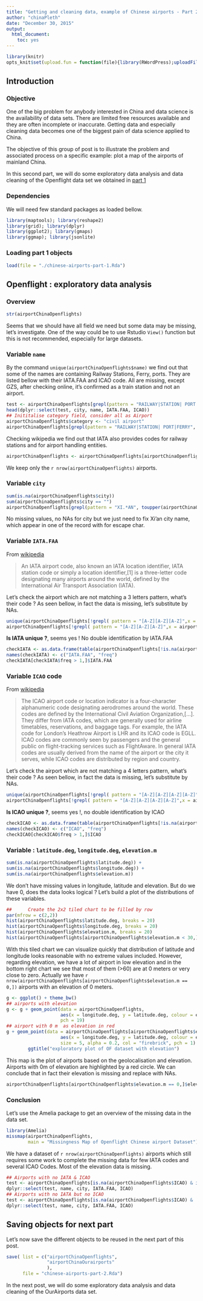 ```yaml
---
title: "Getting and cleaning data, example of Chinese airports - Part 2/5"
author: "chinaPleth"
date: "December 30, 2015"
output: 
  html_document: 
    toc: yes
---
```



```r
library(knitr)
opts_knit$set(upload.fun = function(file){library(RWordPress);uploadFile(file)$url;})
```



## Introduction
### Objective  
One of the big problem for anybody interested in China and data science is the availability of data sets. There are limited free resources available and they are often incomplete or inaccurate. Getting data and especially cleaning data becomes one of the biggest pain of data science applied to China.

The objective of this group of post is to illustrate the problem and associated process on a specific example: plot a map of the airports of mainland China.

In this second part, we will do some exploratory data analysis and data cleaning of the Openflight data set we obtained in [part 1](http://chinapleth.io/2015/12/29/getting-and-cleaning-data-example-of-chinese-airports-part-15/)


### Dependencies
We will need few standard packages as loaded bellow.

```r
library(maptools); library(reshape2)
library(grid); library(dplyr)
library(ggplot2); library(gmaps)
library(ggmap); library(jsonlite)
```

### Loading part 1 objects


```r
load(file = "./chinese-airports-part-1.Rda")
```


## Openflight : exploratory data analysis

### Overview

```r
str(airportChinaOpenflights)
```

Seems that we should have all field we need but some data may be missing, let's investigate. One of the way could be to use Rstudio `View()` function but this is not recommended, especially for large datasets. 


### Variable `name`  
By the command `unique(airportChinaOpenflights$name)` we find out that some of the names are containing Railway Stations, Ferry, ports. They are listed bellow with their IATA.FAA and ICAO code. All are missing, except GZS, after checking online, it's confirmed as a train station and not an airport.

```r
test <- airportChinaOpenflights[grepl(pattern = "RAILWAY|STATION| PORT|FERRY", x = toupper(airportChinaOpenflights$name)),]
head(dplyr::select(test, city, name, IATA.FAA, ICAO))
## Inititalise category field, consider all as Airport
airportChinaOpenflights$category <- "civil airport"
airportChinaOpenflights[grepl(pattern = "RAILWAY|STATION| PORT|FERRY", x = toupper(airportChinaOpenflights$name)),]$category <- "Not airport"
```

Checking wikipedia we find out that IATA also provides codes for railway stations and for airport handling entities.

```r
airportChinaOpenflights <- airportChinaOpenflights[airportChinaOpenflights$category == "civil airport",]
```
We keep only the `r nrow(airportChinaOpenflights)` airports.

### Variable `city`  
```r
sum(is.na(airportChinaOpenflights$city))
sum(airportChinaOpenflights$city == "")
airportChinaOpenflights[grepl(pattern = "XI.*AN", toupper(airportChinaOpenflights$city)),]$city <- "Xi'an"
```
No missing values, no NAs for city but we just need to fix Xi'an city name, which appear in one of the record with for escape char.

### Variable `IATA.FAA`
From [wikipedia](https://en.wikipedia.org/wiki/International_Air_Transport_Association_airport_code)  

> An IATA airport code, also known an IATA location identifier, IATA station code or simply a location identifier,[1] is a three-letter code designating many airports around the world, defined by the International Air Transport Association (IATA).

Let's check the airport which are not matching a 3 letters pattern, what's their code ? As seen bellow, in fact the data is missing, let's substitute by NAs.

```r
unique(airportChinaOpenflights[!grepl( pattern = "[A-Z][A-Z][A-Z]",x = airportChinaOpenflights$IATA.FAA),]$IATA.FAA)
airportChinaOpenflights[!grepl( pattern = "[A-Z][A-Z][A-Z]",x = airportChinaOpenflights$IATA.FAA),]$IATA.FAA <- NA
```

**Is IATA unique ?**, seems yes ! No double identification by IATA.FAA  
```r
checkIATA <- as.data.frame(table(airportChinaOpenflights[!is.na(airportChinaOpenflights$IATA.FAA),]$IATA.FAA))
names(checkIATA) <- c("IATA.FAA", "freq")
checkIATA[checkIATA$freq > 1,]$IATA.FAA
```



### Variable `ICAO` code

From [wikipedia](https://en.wikipedia.org/wiki/International_Civil_Aviation_Organization_airport_code)  

> The ICAO airport code or location indicator is a four-character alphanumeric code designating aerodromes around the world. These codes are defined by the International Civil Aviation Organization,[...]. They differ from IATA codes, which are generally used for airline timetables, reservations, and baggage tags. For example, the IATA code for London's Heathrow Airport is LHR and its ICAO code is EGLL. ICAO codes are commonly seen by passengers and the general public on flight-tracking services such as FlightAware. In general IATA codes are usually derived from the name of the airport or the city it serves, while ICAO codes are distributed by region and country.

Let's check the airport which are not matching a 4 letters pattern, what's their code ? As seen bellow, in fact the data is missing, let's substitute by NAs.

```r
unique(airportChinaOpenflights[!grepl( pattern = "[A-Z][A-Z][A-Z][A-Z]",x = airportChinaOpenflights$ICAO),]$ICAO)
airportChinaOpenflights[!grepl( pattern = "[A-Z][A-Z][A-Z][A-Z]",x = airportChinaOpenflights$ICAO),]$ICAO <- NA
```


**Is ICAO unique ?**, seems yes !, no double identification by ICAO
```r
checkICAO <- as.data.frame(table(airportChinaOpenflights[!is.na(airportChinaOpenflights$ICAO),]$ICAO))
names(checkICAO) <- c("ICAO", "freq")
checkICAO[checkICAO$freq > 1,]$ICAO
```

### Variable : `latitude.deg`, `longitude.deg`, `elevation.m`
```r
sum(is.na(airportChinaOpenflights$latitude.deg)) + 
sum(is.na(airportChinaOpenflights$longitude.deg)) +
sum(is.na(airportChinaOpenflights$elevation.m))
```
We don't have missing values in longitude, latitude and elevation. But do we have 0, does the data looks logical ? Let's build a plot of the distributions of these variables.

```r
##      Create the 2x2 tiled chart to be filled by row
par(mfrow = c(2,2))
hist(airportChinaOpenflights$latitude.deg, breaks = 20)
hist(airportChinaOpenflights$longitude.deg, breaks = 20)
hist(airportChinaOpenflights$elevation.m, breaks = 20)
hist(airportChinaOpenflights[airportChinaOpenflights$elevation.m < 30,]$elevation.m, breaks = 100, xlab = "Airports with elevation < 30m")
```

With this tiled chart we can visualize quickly that distribution of latitude and longitude looks reasonable with no extreme values included. However, regarding elevation, we have a lot of airport in low elevation and in the bottom right chart we see that most of them (>60) are at 0 meters or very close to zero. Actually we have  `r nrow(airportChinaOpenflights[airportChinaOpenflights$elevation.m == 0,])` airports with an elevation of 0 meters.

```r
g <- ggplot() + theme_bw()
## airports with elevation
g <- g + geom_point(data = airportChinaOpenflights,
                    aes(x = longitude.deg, y = latitude.deg, colour = elevation.m),
                    pch = 19)
## airport with 0 m  as elevation in red
g + geom_point(data = airportChinaOpenflights[airportChinaOpenflights$elevation.m == 0,], 
                    aes(x = longitude.deg, y = latitude.deg, colour = elevation.m),
                    size = 5, alpha = 0.2, col = "firebrick", pch = 1) +
        ggtitle("exploratory plot of OF dataset with elevation")
```

This map is the plot of airports based on the geolocalisation and elevation. Airports with 0m of elevation are highlighted by a red circle. We can conclude that in fact their elevation is missing and replace with NAs.

```r
airportChinaOpenflights[airportChinaOpenflights$elevation.m == 0,]$elevation.m <- NA
```

### Conclusion
Let's use the Amelia package to get an overview of the missing data in the data set.

```r
library(Amelia)
missmap(airportChinaOpenflights, 
        main = "Missingness Map of Openflight Chinese airport Dataset")
```

We have a dataset of `r nrow(airportChinaOpenflights)` airports which still requires some work to complete the missing data for few IATA codes and several ICAO Codes. Most of the elevation data is missing.


```r
## Airports with no IATA & ICAO
test <- airportChinaOpenflights[is.na(airportChinaOpenflights$ICAO) & is.na(airportChinaOpenflights$IATA.FAA),]
dplyr::select(test, name, city, IATA.FAA, ICAO)
## Airports with no IATA but no ICAO
test <- airportChinaOpenflights[is.na(airportChinaOpenflights$ICAO) & !is.na(airportChinaOpenflights$IATA.FAA),]
dplyr::select(test, name, city, IATA.FAA, ICAO)
```

## Saving objects for next part
Let's now save the different objects to be reused in the next part of this post.

```r
save( list = c("airportChinaOpenflights", 
               "airportChinaOurairports"
               ),
      file = "chinese-airports-part-2.Rda")
```

In the next post, we will do some exploratory data analysis and data cleaning of the OurAirports data set.


